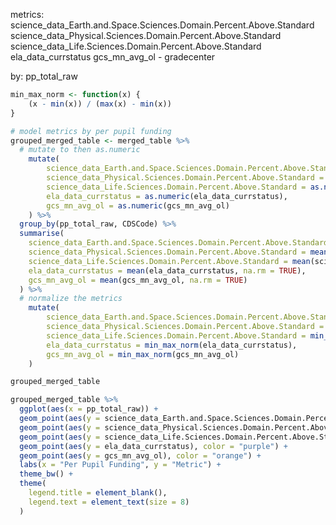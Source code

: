 
metrics:
science_data_Earth.and.Space.Sciences.Domain.Percent.Above.Standard
science_data_Physical.Sciences.Domain.Percent.Above.Standard
science_data_Life.Sciences.Domain.Percent.Above.Standard
ela_data_currstatus
gcs_mn_avg_ol - gradecenter

by:
pp_total_raw

```r
min_max_norm <- function(x) {
    (x - min(x)) / (max(x) - min(x))
}

# model metrics by per pupil funding
grouped_merged_table <- merged_table %>%
  # mutate to then as.numeric
    mutate(
        science_data_Earth.and.Space.Sciences.Domain.Percent.Above.Standard = as.numeric(science_data_Earth.and.Space.Sciences.Domain.Percent.Above.Standard),
        science_data_Physical.Sciences.Domain.Percent.Above.Standard = as.numeric(science_data_Physical.Sciences.Domain.Percent.Above.Standard),
        science_data_Life.Sciences.Domain.Percent.Above.Standard = as.numeric(science_data_Life.Sciences.Domain.Percent.Above.Standard),
        ela_data_currstatus = as.numeric(ela_data_currstatus),
        gcs_mn_avg_ol = as.numeric(gcs_mn_avg_ol)
    ) %>%
  group_by(pp_total_raw, CDSCode) %>%
  summarise(
    science_data_Earth.and.Space.Sciences.Domain.Percent.Above.Standard = mean(science_data_Earth.and.Space.Sciences.Domain.Percent.Above.Standard, na.rm = TRUE),
    science_data_Physical.Sciences.Domain.Percent.Above.Standard = mean(science_data_Physical.Sciences.Domain.Percent.Above.Standard, na.rm = TRUE),
    science_data_Life.Sciences.Domain.Percent.Above.Standard = mean(science_data_Life.Sciences.Domain.Percent.Above.Standard, na.rm = TRUE),
    ela_data_currstatus = mean(ela_data_currstatus, na.rm = TRUE),
    gcs_mn_avg_ol = mean(gcs_mn_avg_ol, na.rm = TRUE)
  ) %>%
  # normalize the metrics
    mutate(
        science_data_Earth.and.Space.Sciences.Domain.Percent.Above.Standard = min_max_norm(science_data_Earth.and.Space.Sciences.Domain.Percent.Above.Standard),
        science_data_Physical.Sciences.Domain.Percent.Above.Standard = min_max_norm(science_data_Physical.Sciences.Domain.Percent.Above.Standard),
        science_data_Life.Sciences.Domain.Percent.Above.Standard = min_max_norm(science_data_Life.Sciences.Domain.Percent.Above.Standard),
        ela_data_currstatus = min_max_norm(ela_data_currstatus),
        gcs_mn_avg_ol = min_max_norm(gcs_mn_avg_ol)
    )

grouped_merged_table

grouped_merged_table %>%
  ggplot(aes(x = pp_total_raw)) +
  geom_point(aes(y = science_data_Earth.and.Space.Sciences.Domain.Percent.Above.Standard), color = "red") +
  geom_point(aes(y = science_data_Physical.Sciences.Domain.Percent.Above.Standard), color = "blue") +
  geom_point(aes(y = science_data_Life.Sciences.Domain.Percent.Above.Standard), color = "green") +
  geom_point(aes(y = ela_data_currstatus), color = "purple") +
  geom_point(aes(y = gcs_mn_avg_ol), color = "orange") +
  labs(x = "Per Pupil Funding", y = "Metric") +
  theme_bw() +
  theme(
    legend.title = element_blank(),
    legend.text = element_text(size = 8)
  )
```

